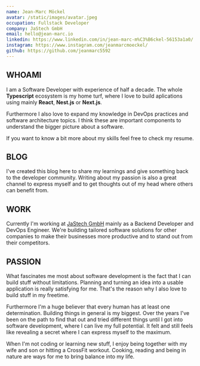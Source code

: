 ```yaml
---
name: Jean-Marc Möckel
avatar: /static/images/avatar.jpeg
occupation: Fullstack Developer
company: JaStech GmbH
email: hello@jean-marc.io
linkedin: https://www.linkedin.com/in/jean-marc-m%C3%B6ckel-56153a1a0/
instagram: https://www.instagram.com/jeanmarcmoeckel/
github: https://github.com/jeanmarc5592
---
```

## WHOAMI
I am a Software Developer with experience of half a decade. The whole **Typescript** ecosystem is my home turf, where I love to build aplications using mainly **React**, **Nest.js** or **Next.js**.

Furthermore I also love to expand my knowledge in DevOps practices and software architecture topics. I think these are important components to understand the bigger picture about a software.

If you want to know a bit more about my skills feel free to check my resume.

## BLOG
I've created this blog here to share my learnings and give something back to the developer community. Writing about my passion is also a great channel to express myself and to get thoughts out of my head where others can benefit from.

## WORK
Currently I'm working at [JaStech GmbH](https://jastech-solutions.de/home) mainly as a Backend Developer and DevOps Engineer. We're building tailored software solutions for other companies to make their businesses more productive and to stand out from their competitors.

## PASSION
What fascinates me most about software development is the fact that I can build stuff without limitations. Planning and turning an idea into a usable application is really satisfying for me. That's the reason why I also love to build stuff in my freetime.

Furthermore I'm a huge believer that every human has at least one determination. Building things in general is my biggest. Over the years I've been on the path to find that out and tried different things until I got into software development, where I can live my full potential. It felt and still feels like revealing a secret where I can express myself to the maximum.

When I'm not coding or learning new stuff, I enjoy being together with my wife and son or hitting a CrossFit workout. Cooking, reading and being in nature are ways for me to bring balance into my life.

